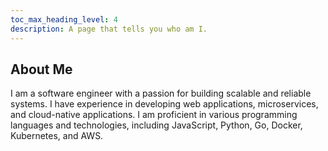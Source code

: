 ```yaml
---
toc_max_heading_level: 4
description: A page that tells you who am I.
---
```


## About Me

I am a software engineer with a passion for building scalable and reliable systems. I have experience in developing web applications, microservices, and cloud-native applications. I am proficient in various programming languages and technologies, including JavaScript, Python, Go, Docker, Kubernetes, and AWS.